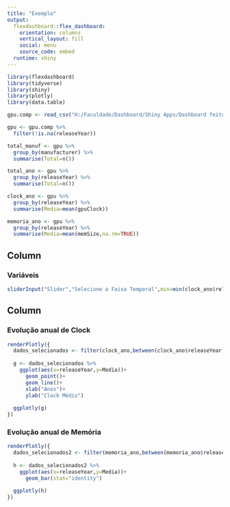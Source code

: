 ```yaml
---
title: "Exemplo"
output: 
  flexdashboard::flex_dashboard:
    orientation: columns
    vertical_layout: fill
    social: menu
    source_code: embed
  runtime: shiny
---
```


```r
library(flexdashboard)
library(tidyverse)
library(shiny)
library(plotly)
library(data.table)

gpu.comp <- read_csv("H:/Faculdade/Dashboard/Shiny Apps/Dashboard feito pelo Caio/gpu_db.csv")

gpu <- gpu.comp %>% 
  filter(!is.na(releaseYear))

total_manuf <- gpu %>% 
  group_by(manufacturer) %>% 
  summarise(Total=n())

total_ano <- gpu %>% 
  group_by(releaseYear) %>% 
  summarise(Total=n())

clock_ano <- gpu %>% 
  group_by(releaseYear) %>% 
  summarise(Media=mean(gpuClock))

memoria_ano <- gpu %>% 
  group_by(releaseYear) %>% 
  summarise(Media=mean(memSize,na.rm=TRUE))
```

Column {.sidebar}
-----------------------------------------------------------------------

### Variáveis

```r
sliderInput("Slider","Selecione a Faixa Temporal",min=min(clock_ano$releaseYear),max=max(clock_ano$releaseYear),value = c(round(mean(clock_ano$releaseYear)-5),round(mean(clock_ano$releaseYear))+5))
```

Column 
-----------------------------------------------------------------------

### Evolução anual de Clock

```r
renderPlotly({
  dados_selecionados <- filter(clock_ano,between(clock_ano$releaseYear,input$Slider[1],input$Slider[2]))
  
  g <- dados_selecionados %>% 
    ggplot(aes(x=releaseYear,y=Media))+
      geom_point()+
      geom_line()+
      xlab("Anos")+
      ylab("Clock Médio")
  
  ggplotly(g)
})
```

### Evolução anual de Memória

```r
renderPlotly({
  dados_selecionados2 <- filter(memoria_ano,between(memoria_ano$releaseYear,input$Slider[1],input$Slider[2]))
  
  h <- dados_selecionados2 %>% 
    ggplot(aes(x=releaseYear,y=Media))+
      geom_bar(stat="identity")
  
  ggplotly(h)
})
```